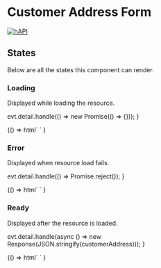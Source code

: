 
<Meta title="Forms / Address" component="foxy-address-form" />

# Customer Address Form

[![hAPI](https://img.shields.io/badge/hAPI-customer__address-green.svg)](https://api.foxycart.com/rels/customer_address)

## States

Below are all the states this component can render.

### Loading

Displayed while loading the resource.

  evt.detail.handle(() => new Promise(() => {}));
}

<Canvas>
  <Story name="Loading">
    {() =>
      html`
        <foxy-address-form
          href="https://api.foxy.test/customer_addresses/201"
          @request=${handleRequestWithLoading}
        >
        </foxy-address-form>
      `
    }
  </Story>
</Canvas>

### Error

Displayed when resource load fails.

  evt.detail.handle(() => Promise.reject());
}

<Canvas>
  <Story name="Error">
    {() =>
      html`
        <foxy-address-form
          href="https://api.foxy.test/customer_addresses/201"
          @request=${handleRequestWithError}
        >
        </foxy-address-form>
      `
    }
  </Story>
</Canvas>

### Ready

Displayed after the resource is loaded.

  evt.detail.handle(async () => new Response(JSON.stringify(customerAddress)));
}

<Canvas>
  <Story name="Ready">
    {() =>
      html`
        <foxy-address-form
          href="https://api.foxy.test/customer_addresses/201"
          @request=${handleRequestWithSuccess}
        >
        </foxy-address-form>
      `
    }
  </Story>
</Canvas>

